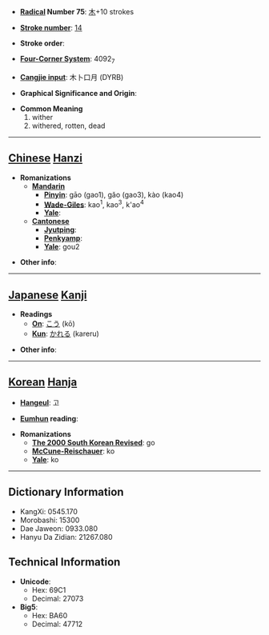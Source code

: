 * '''[[Wiktionary:Chinese radical index| Radical]] Number 75''': [[Wiktionary:Chinese radical index 木|木]]+10 strokes

* '''[[Wiktionary:Chinese total strokes index|Stroke number]]''': [[Wiktionary:Chinese total strokes index 14|14]]

* '''Stroke order''': 

* '''[[Wiktionary:Chinese four corner index|Four-Corner System]]''': 4092<sub>7</sub>

* '''[[Wiktionary:Chinese Cangjie index|Cangjie input]]''': 木卜口月 (DYRB)

* '''Graphical Significance and Origin''': 

* '''Common Meaning'''
*#wither
*# withered, rotten, dead


----

== [[Chinese]] [[Hanzi]] ==

* '''Romanizations'''
** '''[[Mandarin]]'''
*** '''[[Pinyin]]''': gāo (gao1), gǎo (gao3), kào (kao4)
*** '''[[Wade-Giles]]''': kao<sup>1</sup>, kao<sup>3</sup>, k'ao<sup>4</sup>
*** '''[[Yale]]''': 
** '''[[Cantonese]]'''
*** '''[[Jyutping]]''':
*** '''[[Penkyamp]]''': 
*** '''[[Yale]]''': gou2

* '''Other info''': 

----

== [[Japanese]] [[Kanji]] ==

* '''Readings'''
** '''[[On]]''': [[こう]] (kō)
** '''[[Kun]]''': [[かれる]] (kareru)

* '''Other info''':  

----

== [[Korean]] [[Hanja]] ==

* '''[[Hangeul]]''': 고

* '''[[Eumhun]] reading''': 

* '''Romanizations'''
** '''[[The 2000 South Korean Revised Romanization|The 2000 South Korean Revised]]''': go
** '''[[McCune-Reischauer]]''': ko
** '''[[Yale]]''': ko

----

== Dictionary Information ==

* KangXi: 0545.170
* Morobashi: 15300
* Dae Jaweon: 0933.080
* Hanyu Da Zidian: 21267.080

== Technical Information ==

* '''Unicode''':
** Hex: 69C1
** Decimal: 27073
* '''Big5''':
** Hex: BA60
** Decimal: 47712